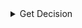 
<details>
<summary>Get Decision</summary>
<Tabs>
<TabItem value="go" label="Go">

```go
package main

import (
	"context"
	"log"

	"github.com/opentdf/platform/protocol/go/authorization"
	"github.com/opentdf/platform/protocol/go/entity"
	"github.com/opentdf/platform/protocol/go/policy"
	"github.com/opentdf/platform/sdk"
)

func main() {

	platformEndpoint := "http://localhost:8080"

	// Create a new client
	client, err := sdk.New(
		platformEndpoint,
		sdk.WithClientCredentials("opentdf", "secret", nil),
	)

	if err != nil {
		log.Fatal(err)
	}

	// Get Decision using v2 API
	decisionReq := &authorization.GetDecisionRequest{
		EntityIdentifier: &authorization.EntityIdentifier{
			EntityChain: &entity.EntityChain{
				Entities: []*entity.Entity{
					{
						Id: "entity-1",
						EntityType: &entity.Entity_ClientId{
							ClientId: "opentdf",
						},
					},
				},
			},
		},
		Action: &policy.Action{
			Name: "decrypt",
		},
		Resource: &authorization.Resource{
			AttributeValues: &authorization.Resource_AttributeValues{
				Fqns: []string{"https://opentdf.io/attr/role/value/developer"},
			},
		},
	}

	decision, err := client.Authorization.GetDecision(context.Background(), decisionReq)
	if err != nil {
		log.Fatal(err)
	}

	decisionResult := decision.GetDecision()
	log.Printf("Decision: %v", decisionResult.GetDecision())
	if decisionResult.GetDecision() == authorization.Decision_DECISION_PERMIT && len(decisionResult.GetObligations()) > 0 {
		log.Printf("Obligations: %v", decisionResult.GetObligations())
	}
}
```

</TabItem>
<TabItem value="java" label="Java">

```java
package io.opentdf.platform;
import io.opentdf.platform.sdk.*;

import java.util.concurrent.ExecutionException;

import io.opentdf.platform.authorization.*;
import io.opentdf.platform.entity.*;
import io.opentdf.platform.policy.*;

public class GetDecision {
    public static void main(String[] args) throws ExecutionException, InterruptedException{

        String clientId = "opentdf";
        String clientSecret = "secret";
        String platformEndpoint = "http://localhost:8080";

        SDKBuilder builder = new SDKBuilder();
        SDK sdk = builder.platformEndpoint(platformEndpoint)
                .clientSecret(clientId, clientSecret).useInsecurePlaintextConnection(true)
                .build();
    
        // Get Decision using v2 API
        GetDecisionRequest request = GetDecisionRequest.newBuilder()
            .setEntityIdentifier(
                EntityIdentifier.newBuilder()
                    .setEntityChain(
                        EntityChain.newBuilder()
                            .addEntities(
                                Entity.newBuilder()
                                    .setId("entity-1")
                                    .setClientId("opentdf")
                            )
                    )
            )
            .setAction(
                Action.newBuilder()
                    .setName("decrypt")
            )
            .setResource(
                Resource.newBuilder()
                    .setAttributeValues(
                        Resource.AttributeValues.newBuilder()
                            .addFqns("https://opentdf.io/attr/role/value/developer")
                    )
            )
            .build();

        GetDecisionResponse resp = sdk.getServices().authorization().getDecision(request).get();

        Decision decision = resp.getDecision();
        System.out.println("Decision: " + decision.getDecision());
        if (decision.getDecision() == Decision.DECISION_PERMIT && decision.getObligationsCount() > 0) {
            System.out.println("Obligations: " + decision.getObligationsList());
        }
    }
}
```

</TabItem>
<TabItem value="js" label="Javascript">

```javascript
const { AuthzClient } = require('@opentdf/client');

async function main() {
  const platformEndpoint = 'http://localhost:8080';
  const clientId = 'opentdf';
  const clientSecret = 'secret';

  // Create a new client
  const client = new AuthzClient({
    endpoint: platformEndpoint,
    auth: {
      clientId,
      clientSecret
    }
  });

  // Get Decision using v2 API
  const request = {
    entityIdentifier: {
      entityChain: {
        entities: [{
          id: 'entity-1',
          clientId: 'opentdf'
        }]
      }
    },
    action: {
      name: 'decrypt'
    },
    resource: {
      attributeValues: {
        fqns: ['https://opentdf.io/attr/role/value/developer']
      }
    }
  };

  try {
    const response = await client.getDecision(request);
    
    console.log('Decision:', response.decision.decision);
    if (response.decision.decision === 'DECISION_PERMIT' && response.decision.obligations?.length > 0) {
      console.log('Obligations:', response.decision.obligations);
    }
  } catch (error) {
    console.error('Error:', error);
  }
}

main();
```

</TabItem>
</Tabs>
</details>